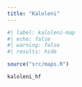 ```yaml
---
title: "Kaloleni"
---
```


```r
#| label: kaloleni-map
#| echo: false
#| warning: false
#| results: hide

source("src/maps.R")

kaloleni_hf
```
